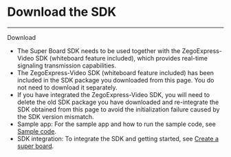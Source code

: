 # Download the SDK

- - -

<Card title="Super Board SDK" href="https://artifact-sdk.zego.im/SuperBoardSDK/iOS/SDK/superboard-express-ios.zip" target="_blank">
Download
</Card>

<Note title="Note">

- The Super Board SDK needs to be used together with the ZegoExpress-Video SDK (whiteboard feature included), which provides real-time signaling transmission capabilities.
- The ZegoExpress-Video SDK (whiteboard feature included) has been included in the SDK package you downloaded from this page. You do not need to download it separately.
- If you have integrated the ZegoExpress-Video SDK, you will need to delete the old SDK package you have downloaded and re-integrate the SDK obtained from this page to avoid the initialization failure caused by the SDK version mismatch.
- Sample app: For the sample app and how to run the sample code, see [Sample code](./sample-app.mdx).
- SDK integration: To integrate the SDK and getting started, see [Create a super board](./quick-start/create-white-board.mdx).
</Note>
